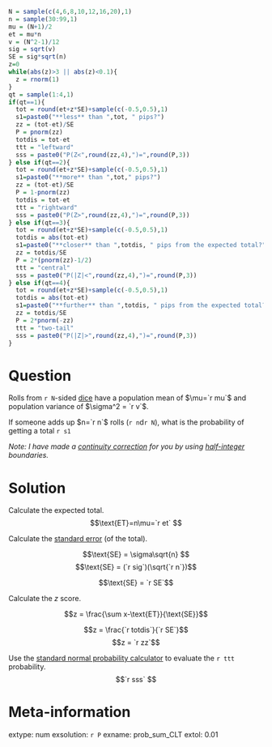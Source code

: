 ```r
N = sample(c(4,6,8,10,12,16,20),1)
n = sample(30:99,1)
mu = (N+1)/2
et = mu*n
v = (N^2-1)/12
sig = sqrt(v)
SE = sig*sqrt(n)
z=0
while(abs(z)>3 || abs(z)<0.1){
  z = rnorm(1)
}
qt = sample(1:4,1)
if(qt==1){
  tot = round(et+z*SE)+sample(c(-0.5,0.5),1)
  s1=paste0("**less** than ",tot, " pips?")
  zz = (tot-et)/SE
  P = pnorm(zz)
  totdis = tot-et
  ttt = "leftward"
  sss = paste0("P(Z<",round(zz,4),")=",round(P,3))
} else if(qt==2){
  tot = round(et+z*SE)+sample(c(-0.5,0.5),1)
  s1=paste0("**more** than ",tot," pips?")
  zz = (tot-et)/SE
  P = 1-pnorm(zz)
  totdis = tot-et
  ttt = "rightward"
  sss = paste0("P(Z>",round(zz,4),")=",round(P,3))
} else if(qt==3){
  tot = round(et+z*SE)+sample(c(-0.5,0.5),1)
  totdis = abs(tot-et)
  s1=paste0("**closer** than ",totdis, " pips from the expected total?")
  zz = totdis/SE
  P = 2*(pnorm(zz)-1/2)
  ttt = "central"
  sss = paste0("P(|Z|<",round(zz,4),")=",round(P,3))
} else if(qt==4){
  tot = round(et+z*SE)+sample(c(-0.5,0.5),1)
  totdis = abs(tot-et)
  s1=paste0("**further** than ",totdis, " pips from the expected total?")
  zz = totdis/SE
  P = 2*pnorm(-zz)
  ttt = "two-tail"
  sss = paste0("P(|Z|>",round(zz,4),")=",round(P,3))
}
```

Question
========

Rolls from `r N`-sided [dice](https://en.wikipedia.org/wiki/Discrete_uniform_distribution){target="_blank"} have a population mean of $\mu=`r mu`$ and population variance of $\sigma^2 = `r v`$.

If someone adds up $n=`r n`$ rolls (`r n`d`r N`), what is the probability of getting a total `r s1` 


*Note: I have made a [continuity correction](https://en.wikipedia.org/wiki/Continuity_correction){target="_blank"} for you by using [half-integer](https://en.wikipedia.org/wiki/Half-integer){target="_blank"} boundaries.*

Solution
========

Calculate the expected total.
$$\text{ET}=n\mu=`r et` $$

Calculate the [standard error](http://www2.stat.duke.edu/~banks/111-lectures.dir/lect8.pdf){target="_blank"} (of the total).

$$\text{SE} = \sigma\sqrt{n} $$
$$\text{SE} = (`r sig`)(\sqrt{`r n`})$$

$$\text{SE} = `r SE`$$


Calculate the $z$ score.

$$z = \frac{\sum x-\text{ET}}{\text{SE}}$$

$$z = \frac{`r totdis`}{`r SE`}$$
$$z = `r zz`$$

Use the [standard normal probability calculator](https://chadworley.github.io/sn.html){target="_blank"} to evaluate the `r ttt` probability.
$$`r sss` $$

Meta-information
================
extype: num
exsolution: `r P`
exname: prob_sum_CLT
extol: 0.01
